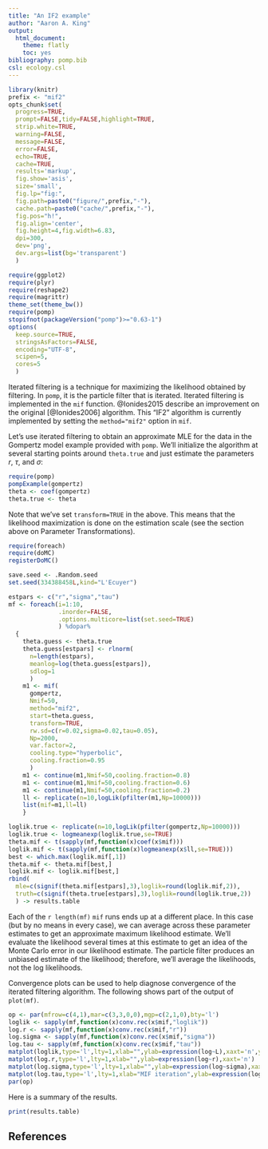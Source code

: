 ```yaml
---
title: "An IF2 example"
author: "Aaron A. King"
output:
  html_document:
    theme: flatly
    toc: yes
bibliography: pomp.bib
csl: ecology.csl
---
```


```r
library(knitr)
prefix <- "mif2"
opts_chunk$set(
  progress=TRUE,
  prompt=FALSE,tidy=FALSE,highlight=TRUE,
  strip.white=TRUE,
  warning=FALSE,
  message=FALSE,
  error=FALSE,
  echo=TRUE,
  cache=TRUE,
  results='markup',
  fig.show='asis',
  size='small',
  fig.lp="fig:",
  fig.path=paste0("figure/",prefix,"-"),
  cache.path=paste0("cache/",prefix,"-"),
  fig.pos="h!",
  fig.align='center',
  fig.height=4,fig.width=6.83,
  dpi=300,
  dev='png',
  dev.args=list(bg='transparent')
  )
```
```r
require(ggplot2)
require(plyr)
require(reshape2)
require(magrittr)
theme_set(theme_bw())
require(pomp)
stopifnot(packageVersion("pomp")>="0.63-1")
options(
  keep.source=TRUE,
  stringsAsFactors=FALSE,
  encoding="UTF-8",
  scipen=5,
  cores=5
  )
```

Iterated filtering is a technique for maximizing the likelihood obtained by filtering.
In `pomp`, it is the particle filter that is iterated.
Iterated filtering is implemented in the `mif` function.
@Ionides2015 describe an improvement on the original [@Ionides2006] algorithm.
This "IF2" algorithm is currently implemented by setting the `method="mif2"` option in `mif`.

Let's use iterated filtering to obtain an approximate MLE for the data in the Gompertz model example provided with `pomp`.
We'll initialize the algorithm at several starting points around `theta.true` and just estimate the parameters $r$, $\tau$, and $\sigma$:
```r
require(pomp)
pompExample(gompertz)
theta <- coef(gompertz)
theta.true <- theta
```

Note that we've set `transform=TRUE` in the above.
This means that the likelihood maximization is done on the estimation scale (see the section above on Parameter Transformations).

```r
require(foreach)
require(doMC)
registerDoMC()

save.seed <- .Random.seed
set.seed(334388458L,kind="L'Ecuyer")

estpars <- c("r","sigma","tau")
mf <- foreach(i=1:10,
              .inorder=FALSE,
              .options.multicore=list(set.seed=TRUE)
              ) %dopar%
  {
    theta.guess <- theta.true
    theta.guess[estpars] <- rlnorm(
      n=length(estpars),
      meanlog=log(theta.guess[estpars]),
      sdlog=1
      )
    m1 <- mif(
      gompertz,
      Nmif=50,
      method="mif2",
      start=theta.guess,
      transform=TRUE,
      rw.sd=c(r=0.02,sigma=0.02,tau=0.05),
      Np=2000,
      var.factor=2,
      cooling.type="hyperbolic",
      cooling.fraction=0.95
      )
    m1 <- continue(m1,Nmif=50,cooling.fraction=0.8)
    m1 <- continue(m1,Nmif=50,cooling.fraction=0.6)
    m1 <- continue(m1,Nmif=50,cooling.fraction=0.2)
    ll <- replicate(n=10,logLik(pfilter(m1,Np=10000)))
    list(mif=m1,ll=ll)
    }
```
```r
loglik.true <- replicate(n=10,logLik(pfilter(gompertz,Np=10000)))
loglik.true <- logmeanexp(loglik.true,se=TRUE)
theta.mif <- t(sapply(mf,function(x)coef(x$mif)))
loglik.mif <- t(sapply(mf,function(x)logmeanexp(x$ll,se=TRUE)))
best <- which.max(loglik.mif[,1])
theta.mif <- theta.mif[best,]
loglik.mif <- loglik.mif[best,]
rbind(
  mle=c(signif(theta.mif[estpars],3),loglik=round(loglik.mif,2)),
  truth=c(signif(theta.true[estpars],3),loglik=round(loglik.true,2))
  ) -> results.table
```

Each of the `r length(mf)` `mif` runs ends up at a different place.
In this case (but by no means in every case), we can average across these parameter estimates to get an approximate maximum likelihood estimate.
We'll evaluate the likelihood several times at this estimate to get an idea of the Monte Carlo error in our likelihood estimate.
The particle filter produces an unbiased estimate of the likelihood;
therefore, we'll average the likelihoods, not the log likelihoods.


Convergence plots can be used to help diagnose convergence of the iterated filtering algorithm.
The following shows part of the output of `plot(mf)`.

```r
op <- par(mfrow=c(4,1),mar=c(3,3,0,0),mgp=c(2,1,0),bty='l')
loglik <- sapply(mf,function(x)conv.rec(x$mif,"loglik"))
log.r <- sapply(mf,function(x)conv.rec(x$mif,"r"))
log.sigma <- sapply(mf,function(x)conv.rec(x$mif,"sigma"))
log.tau <- sapply(mf,function(x)conv.rec(x$mif,"tau"))
matplot(loglik,type='l',lty=1,xlab="",ylab=expression(log~L),xaxt='n',ylim=max(loglik,na.rm=T)+c(-12,3))
matplot(log.r,type='l',lty=1,xlab="",ylab=expression(log~r),xaxt='n')
matplot(log.sigma,type='l',lty=1,xlab="",ylab=expression(log~sigma),xaxt='n')
matplot(log.tau,type='l',lty=1,xlab="MIF iteration",ylab=expression(log~tau))
par(op)
```

Here is a summary of the results.
```r
print(results.table)
```

## References
